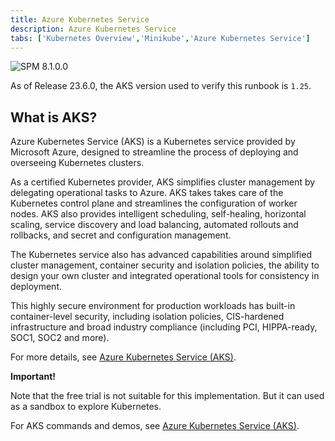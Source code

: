 ```yaml
---
title: Azure Kubernetes Service
description: Azure Kubernetes Service
tabs: ['Kubernetes Overview','Minikube','Azure Kubernetes Service']
---
```


![SPM 8.1.0.0](https://img.shields.io/badge/-SPM_8.1.0.0-green)

<InlineNotification>

As of Release 23.6.0, the AKS version used to verify this runbook is `1.25`.

</InlineNotification>

## What is AKS?

Azure Kubernetes Service (AKS) is a Kubernetes service provided by Microsoft Azure, designed to streamline the process of deploying and overseeing Kubernetes clusters.

As a certified Kubernetes provider, AKS simplifies cluster management by delegating operational tasks to Azure. AKS takes takes care of the Kubernetes control plane and streamlines the configuration of worker nodes. AKS also provides intelligent scheduling, self-healing, horizontal scaling, service discovery and load balancing, automated rollouts and rollbacks, and secret and configuration management.

The Kubernetes service also has advanced capabilities around simplified cluster management, container security and isolation policies, the ability to design your own cluster and integrated operational tools for consistency in deployment.

This highly secure environment for production workloads has built-in container-level security, including isolation policies, CIS-hardened infrastructure and broad industry compliance (including PCI, HIPPA-ready, SOC1, SOC2 and more).

For more details, see [Azure Kubernetes Service (AKS)](https://azure.microsoft.com/en-us/products/kubernetes-service).

<InlineNotification kind="warning">

**Important!**

Note that the free trial is not suitable for this implementation. But it can used as a sandbox to explore Kubernetes.

</InlineNotification>

For AKS commands and demos, see [Azure Kubernetes Service (AKS)](https://learn.microsoft.com/en-us/azure/aks/).
